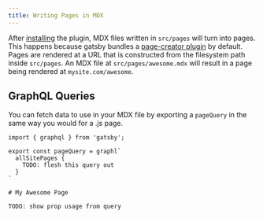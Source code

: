 ```yaml
---
title: Writing Pages in MDX
---
```


After [installing](/docs/guides/getting-started) the plugin, MDX files
written in `src/pages` will turn into pages. This happens because
gatsby bundles a [page-creator plugin][] by
default. Pages are rendered at a URL that is constructed from the
filesystem path inside `src/pages`. An MDX file at
`src/pages/awesome.mdx` will result in a page being rendered at
`mysite.com/awesome`.

## GraphQL Queries

You can fetch data to use in your MDX file by exporting a `pageQuery`
in the same way you would for a .js page.

```mdx
import { graphql } from 'gatsby';

export const pageQuery = graphl`
  allSitePages {
    TODO: flesh this query out
  }
`

# My Awesome Page

TODO: show prop usage from query
```

[page-creator plugin]: https://www.npmjs.com/package/gatsby-plugin-page-creator

